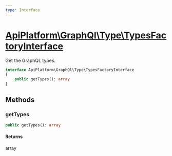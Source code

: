 ```yaml
---
type: Interface
---
```


# [ApiPlatform\GraphQl\Type\TypesFactoryInterface](/docs/reference/GraphQl/Type/TypesFactoryInterface)

Get the GraphQL types.


```php
interface ApiPlatform\GraphQl\Type\TypesFactoryInterface
{
    public getTypes(): array
}
```
## Methods

### getTypes



```php
public getTypes(): array
```

#### Returns

array
